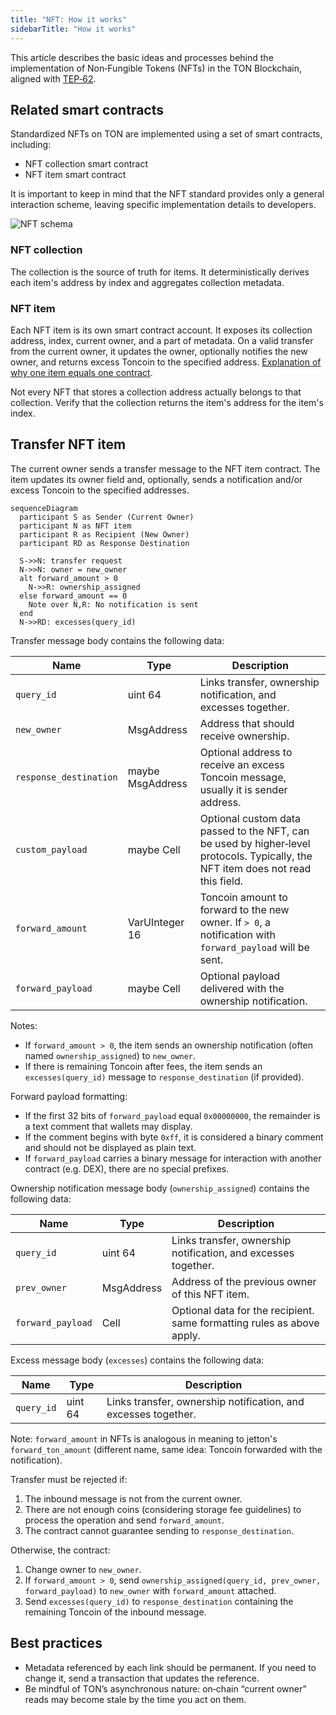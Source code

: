 ```yaml
---
title: "NFT: How it works"
sidebarTitle: "How it works"
---
```



This article describes the basic ideas and processes behind the implementation of Non‑Fungible Tokens (NFTs) in the TON Blockchain, aligned with [TEP‑62](https://github.com/ton-blockchain/TEPs/blob/1fbc23cac69723c53251f686ec90d81bf0e83443/text/0062-nft-standard.md).

## Related smart contracts

Standardized NFTs on TON are implemented using a set of smart contracts, including:

- NFT collection smart contract
- NFT item smart contract

It is important to keep in mind that the NFT standard provides only a general interaction scheme, leaving specific implementation details to developers.

![NFT schema](/standard/tokens/nft/pictures/nftOverview.jpg)

### NFT collection

The collection is the source of truth for items. It deterministically derives each item's address by index and aggregates collection metadata.

### NFT item

Each NFT item is its own smart contract account. It exposes its collection address, index, current owner, and a part of metadata. On a valid transfer from the current owner, it updates the owner, optionally notifies the new owner, and returns excess Toncoin to the specified address. [Explanation of why one item equals one contract](/techniques/contract-sharding).

<Aside
  type="caution"
>
  Not every NFT that stores a collection address actually belongs to that collection. Verify that the collection returns the item's address for the item's index.
</Aside>

## Transfer NFT item

The current owner sends a transfer message to the NFT item contract. The item updates its owner field and, optionally, sends a notification and/or excess Toncoin to the specified addresses.

```mermaid
sequenceDiagram
  participant S as Sender (Current Owner)
  participant N as NFT item
  participant R as Recipient (New Owner)
  participant RD as Response Destination

  S->>N: transfer request
  N->>N: owner = new_owner
  alt forward_amount > 0
    N->>R: ownership_assigned
  else forward_amount == 0
    Note over N,R: No notification is sent
  end
  N->>RD: excesses(query_id)
```

Transfer message body contains the following data:

| Name                   | Type             | Description                                                                                                                      |
| ---------------------- | ---------------- | -------------------------------------------------------------------------------------------------------------------------------- |
| `query_id`             | uint 64          | Links transfer, ownership notification, and excesses together.                                                                   |
| `new_owner`            | MsgAddress       | Address that should receive ownership.                                                                                           |
| `response_destination` | maybe MsgAddress | Optional address to receive an excess Toncoin message, usually it is sender address.                                             |
| `custom_payload`       | maybe Cell       | Optional custom data passed to the NFT, can be used by higher‑level protocols. Typically, the NFT item does not read this field. |
| `forward_amount`       | VarUInteger 16   | Toncoin amount to forward to the new owner. If `> 0`, a notification with `forward_payload` will be sent.                        |
| `forward_payload`      | maybe Cell       | Optional payload delivered with the ownership notification.                                                                      |

Notes:

- If `forward_amount > 0`, the item sends an ownership notification (often named `ownership_assigned`) to `new_owner`.
- If there is remaining Toncoin after fees, the item sends an `excesses(query_id)` message to `response_destination` (if provided).

Forward payload formatting:

- If the first 32 bits of `forward_payload` equal `0x00000000`, the remainder is a text comment that wallets may display.
- If the comment begins with byte `0xff`, it is considered a binary comment and should not be displayed as plain text.
- If `forward_payload` carries a binary message for interaction with another contract (e.g. DEX), there are no special prefixes.

Ownership notification message body (`ownership_assigned`) contains the following data:

| Name              | Type       | Description                                                            |
| ----------------- | ---------- | ---------------------------------------------------------------------- |
| `query_id`        | uint 64    | Links transfer, ownership notification, and excesses together.         |
| `prev_owner`      | MsgAddress | Address of the previous owner of this NFT item.                        |
| `forward_payload` | Cell       | Optional data for the recipient. same formatting rules as above apply. |

Excess message body (`excesses`) contains the following data:

| Name       | Type    | Description                                                    |
| ---------- | ------- | -------------------------------------------------------------- |
| `query_id` | uint 64 | Links transfer, ownership notification, and excesses together. |

Note: `forward_amount` in NFTs is analogous in meaning to jetton's `forward_ton_amount` (different name, same idea: Toncoin forwarded with the notification).

Transfer must be rejected if:

1. The inbound message is not from the current owner.
1. There are not enough coins (considering storage fee guidelines) to process the operation and send `forward_amount`.
1. The contract cannot guarantee sending to `response_destination`.

Otherwise, the contract:

1. Change owner to `new_owner`.
1. If `forward_amount > 0`, send `ownership_assigned(query_id, prev_owner, forward_payload)` to `new_owner` with `forward_amount` attached.
1. Send `excesses(query_id)` to `response_destination` containing the remaining Toncoin of the inbound message.

## Best practices

- Metadata referenced by each link should be permanent. If you need to change it, send a transaction that updates the reference.
- Be mindful of TON’s asynchronous nature: on‑chain “current owner” reads may become stale by the time you act on them.
